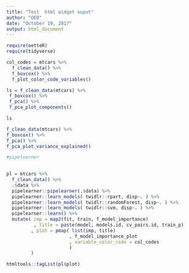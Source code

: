 ```yaml
---
title: "Test  html widget ouput"
author: "OEB"
date: "October 19, 2017"
output: html_document
---
```


```r

require(oetteR)
require(tidyverse)

col_codes = mtcars %>%
  f_clean_data() %>%
  f_boxcox() %>%
  f_plot_color_code_variables()

```


```r

ls = f_clean_data(mtcars) %>%
 f_boxcox() %>%
 f_pca() %>%
 f_pca_plot_components()

ls
```


```r

f_clean_data(mtcars) %>%
f_boxcox() %>%
f_pca() %>%
f_pca_plot_variance_explained()

```


```r
#pipelearner
  

pl = mtcars %>%
  f_clean_data() %>%
  .$data %>%
  pipelearner::pipelearner(.$data) %>%
  pipelearner::learn_models( twidlr::rpart, disp~. ) %>%
  pipelearner::learn_models( twidlr::randomForest, disp~. ) %>%
  pipelearner::learn_models( twidlr::svm, disp~. ) %>%
  pipelearner::learn() %>%
  mutate( imp = map2(fit, train, f_model_importance)
          , title = paste(model, models.id, cv_pairs.id, train_p)
         , plot = pmap( list(imp, title)
                       , f_model_importance_plot
                       , variable_color_code = col_codes
                       )
         )

htmltools::tagList(pl$plot)
```


